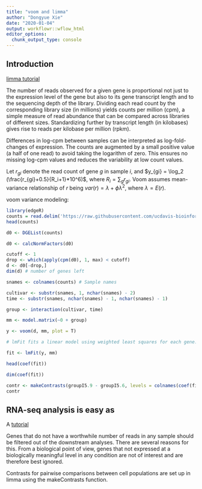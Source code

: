 ```yaml
---
title: "voom and limma"
author: "Dongyue Xie"
date: "2020-01-04"
output: workflowr::wflow_html
editor_options:
  chunk_output_type: console
---
```


## Introduction

[limma tutorial](https://ucdavis-bioinformatics-training.github.io/2018-June-RNA-Seq-Workshop/thursday/DE.html)

The number of reads observed for a given gene is proportional not just to the expression level of the gene but
also to its gene transcript length and to the sequencing
depth of the library. Dividing each read count by the corresponding library size (in millions) yields counts per million (cpm), a simple measure of read abundance that can
be compared across libraries of different sizes. Standardizing further by transcript length (in kilobases) gives rise
to reads per kilobase per million (rpkm).

Differences in log-cpm between samples can be
interpreted as log-fold-changes of expression. The counts
are augmented by a small positive value (a half of one
read) to avoid taking the logarithm of zero. This ensures
no missing log-cpm values and reduces the variability at
low count values.

Let $r_{gi}$ denote the read count of gene $g$ in sample $i$, and $y_{gi} = \log_2 (\frac{r_{gi}+0.5}{R_i+1}*10^6)$, where $R_i = \sum_gr_{gi}$. Voom assumes mean-variance relationship of $r$ being $var(r) = \lambda+\phi\lambda^2$, where $\lambda=E(r)$.  

voom variance modeling: 

```r
library(edgeR)
counts = read.delim('https://raw.githubusercontent.com/ucdavis-bioinformatics-training/2018-June-RNA-Seq-Workshop/master/thursday/all_counts.txt')
head(counts)

d0 <- DGEList(counts)

d0 <- calcNormFactors(d0)

cutoff <- 1
drop <- which(apply(cpm(d0), 1, max) < cutoff)
d <- d0[-drop,] 
dim(d) # number of genes left

snames <- colnames(counts) # Sample names

cultivar <- substr(snames, 1, nchar(snames) - 2) 
time <- substr(snames, nchar(snames) - 1, nchar(snames) - 1)

group <- interaction(cultivar, time)

mm <- model.matrix(~0 + group)

y <- voom(d, mm, plot = T)

# lmFit fits a linear model using weighted least squares for each gene:

fit <- lmFit(y, mm)

head(coef(fit))

dim(coef(fit))

contr <- makeContrasts(groupI5.9 - groupI5.6, levels = colnames(coef(fit)))
contr
```


## RNA-seq analysis is easy as

A [tutorial](https://www.bioconductor.org/packages/devel/workflows/vignettes/RNAseq123/inst/doc/limmaWorkflow.html) 

Genes that do not have a worthwhile number of reads in any sample should be filtered out of the downstream analyses. There are several reasons for this. From a biological point of view, genes that not expressed at a biologically meaningful level in any condition are not of interest and are therefore best ignored. 

Contrasts for pairwise comparisons between cell populations are set up in limma using the makeContrasts function.
